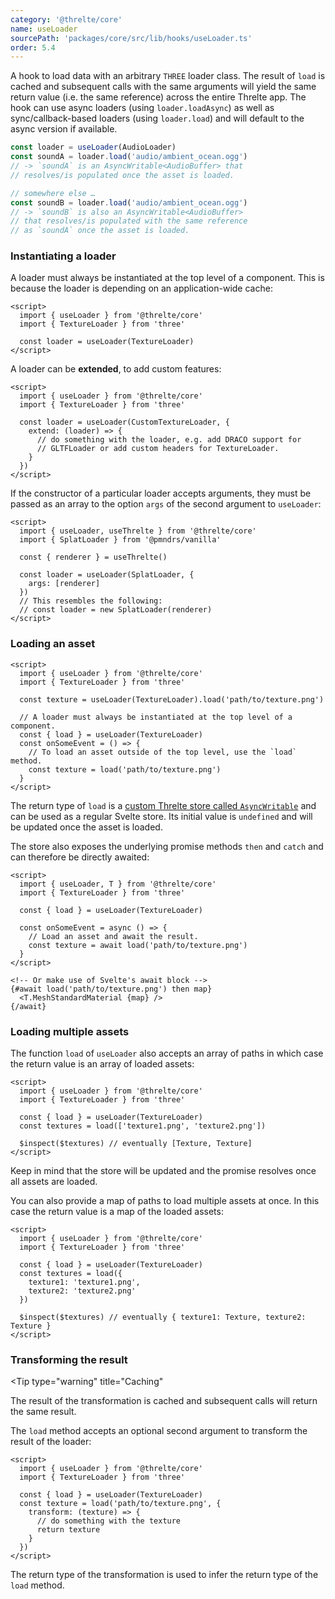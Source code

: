 ```yaml
---
category: '@threlte/core'
name: useLoader
sourcePath: 'packages/core/src/lib/hooks/useLoader.ts'
order: 5.4
---
```


A hook to load data with an arbitrary `THREE` loader class. The result of `load`
is cached and subsequent calls with the same arguments will yield the same
return value (i.e. the same reference) across the entire Threlte app. The hook
can use async loaders (using `loader.loadAsync`) as well as sync/callback-based
loaders (using `loader.load`) and will default to the async version if
available.

```typescript
const loader = useLoader(AudioLoader)
const soundA = loader.load('audio/ambient_ocean.ogg')
// -> `soundA` is an AsyncWritable<AudioBuffer> that
// resolves/is populated once the asset is loaded.

// somewhere else …
const soundB = loader.load('audio/ambient_ocean.ogg')
// -> `soundB` is also an AsyncWritable<AudioBuffer>
// that resolves/is populated with the same reference
// as `soundA` once the asset is loaded.
```

### Instantiating a loader

A loader must always be instantiated at the top level of a component. This is because the loader is depending on an application-wide cache:

```svelte
<script>
  import { useLoader } from '@threlte/core'
  import { TextureLoader } from 'three'

  const loader = useLoader(TextureLoader)
</script>
```

A loader can be **extended**, to add custom features:

```svelte
<script>
  import { useLoader } from '@threlte/core'
  import { TextureLoader } from 'three'

  const loader = useLoader(CustomTextureLoader, {
    extend: (loader) => {
      // do something with the loader, e.g. add DRACO support for
      // GLTFLoader or add custom headers for TextureLoader.
    }
  })
</script>
```

If the constructor of a particular loader accepts arguments, they must be passed
as an array to the option `args` of the second argument to `useLoader`:

```svelte
<script>
  import { useLoader, useThrelte } from '@threlte/core'
  import { SplatLoader } from '@pmndrs/vanilla'

  const { renderer } = useThrelte()

  const loader = useLoader(SplatLoader, {
    args: [renderer]
  })
  // This resembles the following:
  // const loader = new SplatLoader(renderer)
</script>
```

### Loading an asset

```svelte
<script>
  import { useLoader } from '@threlte/core'
  import { TextureLoader } from 'three'

  const texture = useLoader(TextureLoader).load('path/to/texture.png')

  // A loader must always be instantiated at the top level of a component.
  const { load } = useLoader(TextureLoader)
  const onSomeEvent = () => {
    // To load an asset outside of the top level, use the `load` method.
    const texture = load('path/to/texture.png')
  }
</script>
```

The return type of `load` is a [custom Threlte store called
`AsyncWritable`](/docs/reference/core/utilities#asyncwritable) and can be used
as a regular Svelte store. Its initial value is `undefined` and will be updated
once the asset is loaded.

The store also exposes the underlying promise methods `then` and `catch` and can therefore be directly awaited:

```svelte
<script>
  import { useLoader, T } from '@threlte/core'
  import { TextureLoader } from 'three'

  const { load } = useLoader(TextureLoader)

  const onSomeEvent = async () => {
    // Load an asset and await the result.
    const texture = await load('path/to/texture.png')
  }
</script>

<!-- Or make use of Svelte's await block -->
{#await load('path/to/texture.png') then map}
  <T.MeshStandardMaterial {map} />
{/await}
```

### Loading multiple assets

The function `load` of `useLoader` also accepts an array of paths in which case the return value is an array of loaded assets:

```svelte
<script>
  import { useLoader } from '@threlte/core'
  import { TextureLoader } from 'three'

  const { load } = useLoader(TextureLoader)
  const textures = load(['texture1.png', 'texture2.png'])

  $inspect($textures) // eventually [Texture, Texture]
</script>
```

<Tip type="tip">
  Keep in mind that the store will be updated and the promise resolves once all assets are loaded.
</Tip>

You can also provide a map of paths to load multiple assets at once. In this case the return value is a map of the loaded assets:

```svelte
<script>
  import { useLoader } from '@threlte/core'
  import { TextureLoader } from 'three'

  const { load } = useLoader(TextureLoader)
  const textures = load({
    texture1: 'texture1.png',
    texture2: 'texture2.png'
  })

  $inspect($textures) // eventually { texture1: Texture, texture2: Texture }
</script>
```

### Transforming the result

<Tip
  type="warning"
  title="Caching"
>
  The result of the transformation is cached and subsequent calls will return the same result.
</Tip>

The `load` method accepts an optional second argument to transform the result of the loader:

```svelte
<script>
  import { useLoader } from '@threlte/core'
  import { TextureLoader } from 'three'

  const { load } = useLoader(TextureLoader)
  const texture = load('path/to/texture.png', {
    transform: (texture) => {
      // do something with the texture
      return texture
    }
  })
</script>
```

The return type of the transformation is used to infer the return type of the `load` method.
